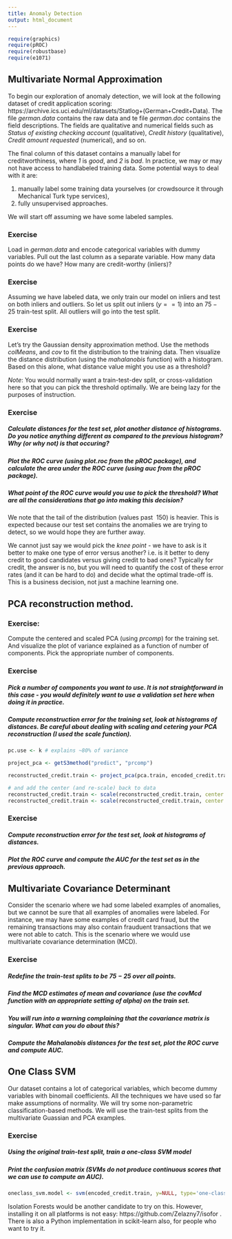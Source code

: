 ```yaml
---
title: Anomaly Detection
output: html_document
---
```


```r
require(graphics)
require(pROC)
require(robustbase)
require(e1071)
```

## Multivariate Normal Approximation

To begin our exploration of anomaly detection, we will look at the following dataset of credit application scoring: https://archive.ics.uci.edu/ml/datasets/Statlog+(German+Credit+Data). The file _german.data_ contains the raw data and te file _german.doc_ contains the field descriptions. The fields are qualitative and numerical fields such as _Status of existing checking account_ (qualitative), _Credit history_ (qualitative), _Credit amount requested_ (numerical), and so on.

The final column of this dataset contains a manually label for creditworthiness, where _1_ is _good_, and _2_ is _bad_. In practice, we may or may not have access to handlabeled training data. Some potential ways to deal with it are:

1. manually label some training data yourselves (or crowdsource it through Mechanical Turk type services),
2. fully unsupervised approaches.

We will start off assuming we have some labeled samples.

### Exercise

Load in _german.data_ and encode categorical variables with dummy variables. Pull out the last column as a separate variable. How many data points do we have? How many are credit-worthy (inliers)?


### Exercise

Assuming we have labeled data, we only train our model on inliers and test on both inliers and outliers. So let us split out inliers ($y==1$) into an $75-25$ train-test split. All outliers will go into the test split.

### Exercise

Let's try the Gaussian density approximation method. Use the methods _colMeans_, and _cov_ to fit the distribution to the training data. Then visualize the distance distribution (using the _mahalanobis_ function) with a histogram. Based on this alone, what distance value might you use as a threshold?

*Note*: You would normally want a train-test-dev split, or cross-validation here so that you can pick the threshold optimally. We are being lazy for the purposes of instruction.


### Exercise

##### Calculate distances for the test set, plot another distance of histograms. Do you notice anything different as compared to the previous histogram? Why (or why not) is that occuring?

##### Plot the ROC curve (using _plot.roc_ from the _pROC_ package), and calculate the area under the ROC curve (using _auc_ from the _pROC_ package).

##### What point of the ROC curve would you use to pick the threshold? What are all the considerations that go into making this decision?

We note that the tail of the distribution (values past $~ 150$) is heavier. This is expected because our test set contains the anomalies we are trying to detect, so we would hope they are further away.

We cannot just say we would pick the _knee point_ - we have to ask is it better to make one type of error versus another? i.e. is it better to deny credit to good candidates versus giving credit to bad ones? Typically for credit, the answer is no, but you will need to quantify the cost of these error rates (and it can be hard to do) and decide what the optimal trade-off is. This is a business decision, not just a machine learning one.

## PCA reconstruction method.

### Exercise:

Compute the centered and scaled PCA (using _prcomp_) for the training set. And visualize the plot of variance explained as a function of number of components. Pick the appropriate number of components.

### Exercise

##### Pick a number of components you want to use. It is not straightforward in this case - you would definitely want to use a validation set here when doing it in practice.
##### Compute reconstruction error for the training set, look at histograms of distances. Be careful about dealing with scaling and cetering your PCA reconstruction (I used the _scale_ function).

```r
pc.use <- k # explains ~80% of variance

project_pca <- getS3method("predict", "prcomp")

reconstructed_credit.train <- project_pca(pca.train, encoded_credit.train)[,1:pc.use] %*% t(pca.train$rotation[,1:pc.use])

# and add the center (and re-scale) back to data
reconstructed_credit.train <- scale(reconstructed_credit.train, center = FALSE , scale=1/pca.train$scale)
reconstructed_credit.train <- scale(reconstructed_credit.train, center = -1 * pca.train$center, scale=FALSE)
```

### Exercise

##### Compute reconstruction error for the test set, look at histograms of distances.
##### Plot the ROC curve and compute the AUC for the test set as in the previous approach.

## Multivariate Covariance Determinant

Consider the scenario where we had some labeled examples of anomalies, but we cannot be sure that all examples of anomalies were labeled. For instance, we may have some examples of credit card fraud, but the remaining transactions may also contain frauduent transactions that we were not able to catch. This is the scenario where we would use multivariate covariance determination (MCD).

### Exercise

##### Redefine the train-test splits to be $75-25$ over *all* points.
##### Find the MCD estimates of mean and covariance (use the _covMcd_ function with an appropriate setting of _alpha_) on the train set.
##### You will run into a warning complaining that the covariance matrix is singular. What can you do about this?
##### Compute the Mahalanobis distances for the test set, plot the ROC curve and compute AUC.

## One Class SVM

Our dataset contains a lot of categorical variables, which become dummy variables with binomail coefficients. All the techniques we have used so far make assumptions of normality. We will try some non-parametric classification-based methods. We will use the train-test splits from the multivariate Guassian and PCA examples.

### Exercise

##### Using the original train-test split, train a one-class SVM model
##### Print the confusion matrix (SVMs do not produce continuous scores that we can use to compute an AUC).

```r
oneclass_svm.model <- svm(encoded_credit.train, y=NULL, type='one-classification', nu=0.10, scale=TRUE, kernel="radial")
```

Isolation Forests would be another candidate to try on this. However, installing it on all platforms is not easy: https://github.com/Zelazny7/isofor . There is also a Python implementation in scikit-learn also, for people who want to try it.
